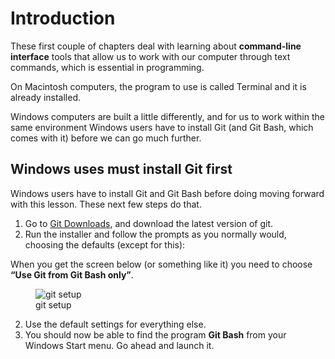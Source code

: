 # Introduction

These first couple of chapters deal with learning about **command-line interface** tools that allow us to work with our computer through text commands, which is essential in programming.

On Macintosh computers, the program to use is called Terminal and it is already installed.

Windows computers are built a little differently, and for us to work within the same environment Windows users have to install Git (and Git Bash, which comes with it) before we can go much further.

::: {.callout-caution}
## Windows uses must install Git first

Windows users have to install Git and Git Bash before doing moving forward with this lesson. These next few steps do that.

1. Go to [Git Downloads](https://git-scm.com/downloads), and download the latest version of git.
2. Run the installer and follow the prompts as you normally would, choosing the defaults (except for this):

When you get the screen below (or something like it) you need to choose **"Use Git from Git Bash only"**.

![git setup](../images/git-setup-windows.png)

2. Use the default settings for everything else.
3. You should now be able to find the program **Git Bash** from your Windows Start menu. Go ahead and launch it.

:::

